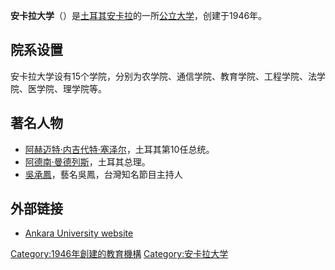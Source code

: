 {{Infobox University
|image_name= Ankara University Logo.png
|image_size= 165px
|name      = 安卡拉大學
|native_name=Ankara Üniversitesi
|established=1946年
|type=[[公立大學|公立大學]]
|rector=Cemal Taluğ, M.D.
|staff=3,720|
|faculty=15|
|students=65,703 (2017)
|
|city      = [[安卡拉|安卡拉]]
|country    = [[土耳其|土耳其]]
|affiliations    = [[欧洲首都大学联盟|欧洲首都大学联盟]]
|website    = [http://www.ankara.edu.tr/ www.ankara.edu.tr/]
}}
'''安卡拉大学'''（{{lang-tr|Ankara Üniversitesi}}）是[[土耳其|土耳其]][[安卡拉|安卡拉]]的一所[[公立大学|公立大学]]，创建于1946年。

== 院系设置 ==
安卡拉大学设有15个学院，分别为农学院、通信学院、教育学院、工程学院、法学院、医学院、理学院等。

== 著名人物 ==
*[[阿赫迈特·内吉代特·塞泽尔|阿赫迈特·内吉代特·塞泽尔]]，土耳其第10任总统。
*[[阿德南·曼德列斯|阿德南·曼德列斯]]，土耳其总理。
*[[吳承鳳|吳承鳳]]，藝名吳鳳，台灣知名節目主持人

==外部链接==
*[http://www.ankara.edu.tr/ Ankara University website] {{Wayback|url=http://www.ankara.edu.tr/ |date=20100910001754 }} {{tr icon}} {{en icon}}

{{欧洲首都大学联盟}}
{{Authority control}}
[[Category:1946年創建的教育機構|Category:1946年創建的教育機構]]
[[Category:安卡拉大学|Category:安卡拉大学]]